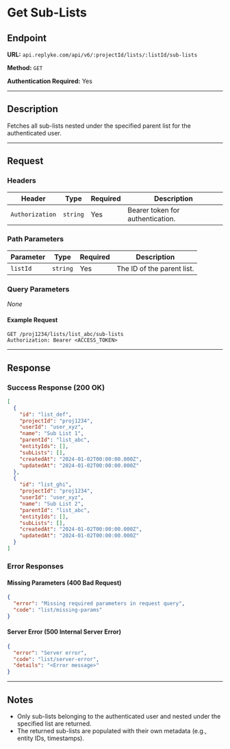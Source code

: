 # Get Sub-Lists

## Endpoint

**URL:** `api.replyke.com/api/v6/:projectId/lists/:listId/sub-lists`

**Method:** `GET`

**Authentication Required:** Yes

---

## Description

Fetches all sub-lists nested under the specified parent list for the authenticated user.

---

## Request

### Headers

| Header          | Type     | Required | Description                      |
| --------------- | -------- | -------- | -------------------------------- |
| `Authorization` | `string` | Yes      | Bearer token for authentication. |

### Path Parameters

| Parameter | Type     | Required | Description                |
| --------- | -------- | -------- | -------------------------- |
| `listId`  | `string` | Yes      | The ID of the parent list. |

### Query Parameters

_None_

#### Example Request

```http
GET /proj1234/lists/list_abc/sub-lists
Authorization: Bearer <ACCESS_TOKEN>
```

---

## Response

### Success Response (200 OK)

```json
[
  {
    "id": "list_def",
    "projectId": "proj1234",
    "userId": "user_xyz",
    "name": "Sub List 1",
    "parentId": "list_abc",
    "entityIds": [],
    "subLists": [],
    "createdAt": "2024-01-02T00:00:00.000Z",
    "updatedAt": "2024-01-02T00:00:00.000Z"
  },
  {
    "id": "list_ghi",
    "projectId": "proj1234",
    "userId": "user_xyz",
    "name": "Sub List 2",
    "parentId": "list_abc",
    "entityIds": [],
    "subLists": [],
    "createdAt": "2024-01-02T00:00:00.000Z",
    "updatedAt": "2024-01-02T00:00:00.000Z"
  }
]
```

### Error Responses

#### Missing Parameters (400 Bad Request)

```json
{
  "error": "Missing required parameters in request query",
  "code": "list/missing-params"
}
```

#### Server Error (500 Internal Server Error)

```json
{
  "error": "Server error",
  "code": "list/server-error",
  "details": "<Error message>"
}
```

---

## Notes

- Only sub-lists belonging to the authenticated user and nested under the specified list are returned.
- The returned sub-lists are populated with their own metadata (e.g., entity IDs, timestamps).

